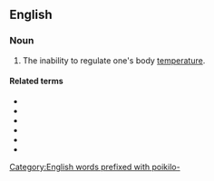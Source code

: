 ==English==

===Noun===
{{en-noun|-}}

# {{lb|en|medicine}} The inability to regulate one's body [[temperature]].

====Related terms====
* {{l|en|poikilotherm}}
* {{l|en|poikilothermal}}
* {{l|en|poikilothermic}}
* {{l|en|poikilothermism}}
* {{l|en|poikilothermous}}
* {{l|en|poikilothermy}}

[[Category:English words prefixed with poikilo-]]